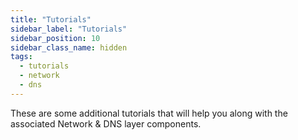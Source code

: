 ```yaml
---
title: "Tutorials"
sidebar_label: "Tutorials"
sidebar_position: 10
sidebar_class_name: hidden
tags:
  - tutorials
  - network
  - dns
---
```


<Intro>
  These are some additional tutorials that will help you along with the associated Network & DNS layer components.
</Intro>

<DocCardList/>
